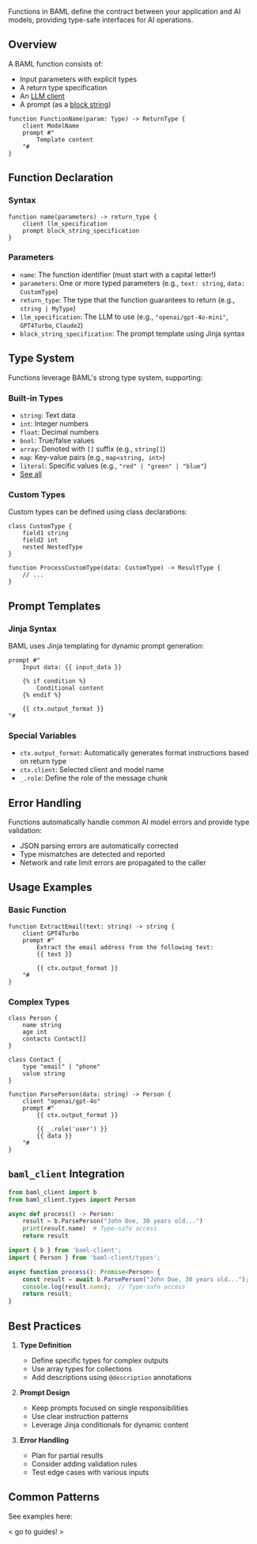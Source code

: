 Functions in BAML define the contract between your application and AI models, providing type-safe interfaces for AI operations.

## Overview

A BAML function consists of:
- Input parameters with explicit types
- A return type specification
- An [LLM client](client-llm)
- A prompt (as a [block string](general-baml-syntax/string#block-strings))

```baml
function FunctionName(param: Type) -> ReturnType {
    client ModelName
    prompt #"
        Template content
    "#
}
```

## Function Declaration

### Syntax

```baml
function name(parameters) -> return_type {
    client llm_specification
    prompt block_string_specification
}
```

### Parameters

- `name`: The function identifier (must start with a capital letter!)
- `parameters`: One or more typed parameters (e.g., `text: string`, `data: CustomType`)
- `return_type`: The type that the function guarantees to return (e.g., `string | MyType`)
- `llm_specification`: The LLM to use (e.g., `"openai/gpt-4o-mini"`, `GPT4Turbo`, `Claude2`)
- `block_string_specification`: The prompt template using Jinja syntax

## Type System

Functions leverage BAML's strong type system, supporting:

### Built-in Types
- `string`: Text data
- `int`: Integer numbers
- `float`: Decimal numbers
- `bool`: True/false values
- `array`: Denoted with `[]` suffix (e.g., `string[]`)
- `map`: Key-value pairs (e.g., `map<string, int>`)
- `literal`: Specific values (e.g., `"red" | "green" | "blue"`)
- [See all](types)

### Custom Types

Custom types can be defined using class declarations:

```baml
class CustomType {
    field1 string
    field2 int
    nested NestedType
}

function ProcessCustomType(data: CustomType) -> ResultType {
    // ...
}
```

## Prompt Templates

### Jinja Syntax

BAML uses Jinja templating for dynamic prompt generation:

```baml
prompt #"
    Input data: {{ input_data }}
    
    {% if condition %}
        Conditional content
    {% endif %}
    
    {{ ctx.output_format }}
"#
```

### Special Variables

- `ctx.output_format`: Automatically generates format instructions based on return type
- `ctx.client`: Selected client and model name
- `_.role`: Define the role of the message chunk

## Error Handling

Functions automatically handle common AI model errors and provide type validation:

- JSON parsing errors are automatically corrected
- Type mismatches are detected and reported
- Network and rate limit errors are propagated to the caller

## Usage Examples

### Basic Function

```baml
function ExtractEmail(text: string) -> string {
    client GPT4Turbo
    prompt #"
        Extract the email address from the following text:
        {{ text }}
        
        {{ ctx.output_format }}
    "#
}
```

### Complex Types

```baml
class Person {
    name string
    age int
    contacts Contact[]
}

class Contact {
    type "email" | "phone"
    value string
}

function ParsePerson(data: string) -> Person {
    client "openai/gpt-4o"
    prompt #"
        {{ ctx.output_format }}
        
        {{ _.role('user') }}
        {{ data }}
    "#
}
```

## `baml_client` Integration

<CodeBlocks>

```python Python
from baml_client import b
from baml_client.types import Person

async def process() -> Person:
    result = b.ParsePerson("John Doe, 30 years old...")
    print(result.name)  # Type-safe access
    return result
```


```typescript TypeScript
import { b } from 'baml-client';
import { Person } from 'baml-client/types';

async function process(): Promise<Person> {
    const result = await b.ParsePerson("John Doe, 30 years old...");
    console.log(result.name);  // Type-safe access
    return result;
}
```

</CodeBlocks>

## Best Practices

1. **Type Definition**
   - Define specific types for complex outputs
   - Use array types for collections
   - Add descriptions using `@description` annotations

2. **Prompt Design**
   - Keep prompts focused on single responsibilities
   - Use clear instruction patterns
   - Leverage Jinja conditionals for dynamic content

3. **Error Handling**
   - Plan for partial results
   - Consider adding validation rules
   - Test edge cases with various inputs

## Common Patterns

See examples here:

< go to guides! >